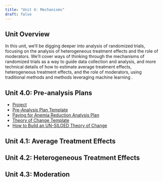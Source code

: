 ```yaml
---
title: "Unit 4: Mechanisms"
draft: false
---
```


## Unit Overview

In this unit, we'll be digging deeper into analysis of randomized trials, focusing on the analysis of heterogeneous treatment effects and the role of moderators. We'll cover ways of thinking through the mechanisms of randomized trials as a way to guide data collection and analysis, and more technical details of how to estimate average treatment effects, heterogeneous treatment effects, and the role of moderators, using traditional methods and methods leveraging machine learning .

## Unit 4.0: Pre-analysis Plans

- [Project](project.qmd)
- [Pre-Analysis Plan Template](pre-analysis-plan-template.qmd)
- [Paying for Anemia Reduction Analysis Plan](https://www.socialscienceregistry.org/trials/1469)
- [Theory of Change Template](https://app.mural.co/t/digitalhealtheconlab8807/m/digitalhealtheconlab8807/1631664414562/d69f1bdcb404ff329601238e4b95383e9b667aff?sender=uef946b18ad7445100afd8329)
- [How to Build an UN-SILOED Theory of Change](https://www.youtube.com/watch?v=pWutrZwzP18)


## Unit 4.1: Average Treatment Effects


## Unit 4.2: Heterogeneous Treatment Effects


## Unit 4.3: Moderation



